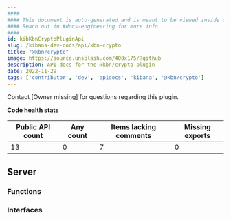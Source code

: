 ```yaml
---
####
#### This document is auto-generated and is meant to be viewed inside our experimental, new docs system.
#### Reach out in #docs-engineering for more info.
####
id: kibKbnCryptoPluginApi
slug: /kibana-dev-docs/api/kbn-crypto
title: "@kbn/crypto"
image: https://source.unsplash.com/400x175/?github
description: API docs for the @kbn/crypto plugin
date: 2022-11-29
tags: ['contributor', 'dev', 'apidocs', 'kibana', '@kbn/crypto']
---
```




Contact [Owner missing] for questions regarding this plugin.

**Code health stats**

| Public API count  | Any count | Items lacking comments | Missing exports |
|-------------------|-----------|------------------------|-----------------|
| 13 | 0 | 7 | 0 |

## Server

### Functions
<DocDefinitionList data={kbnCryptoObj.server.functions}/>

### Interfaces
<DocDefinitionList data={kbnCryptoObj.server.interfaces}/>

